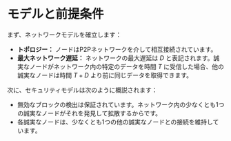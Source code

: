 # モデルと前提条件

まず、ネットワークモデルを確立します：

* **トポロジー：** ノードはP2Pネットワークを介して相互接続されています。
* **最大ネットワーク遅延：** ネットワークの最大遅延は $D$ と表記されます。誠実なノードがネットワーク内の特定のデータを時間 $T$ に受信した場合、他の誠実なノードは時間 $T + D$ より前に同じデータを取得できます。

次に、セキュリティモデルは次のように概説されます：

* 無効なブロックの検出は保証されています。ネットワーク内の少なくとも1つの誠実なノードがそれを発見して拡散するからです。
* 各誠実なノードは、少なくとも1つの他の誠実なノードとの接続を維持しています。 